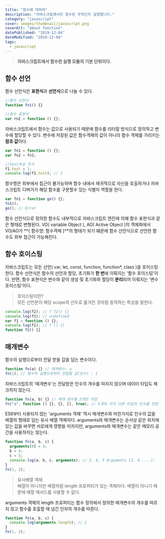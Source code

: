 ```yaml
---
title: "함수에 대하여"
description: "자바스크립에서의 함수란 무엇인지 설명합니다."
category: "javascript"
cover: images/thumbnail/javascript.png
coverAlt: "about function"
datePublished: "2019-12-04"
dateModified: "2019-12-04"
tags:
  - javascript
---
```


> **자바스크립트에서 함수란 실행 모듈의 기본 단위이다.**

## 함수 선언

함수 선언식은 **표현식**과 **선언식**으로 나눌 수 있다.

```js
//함수 선언식
function fn1() {}

//함수 표현식
var rn2 = function () {};
```

자바스크립트에서 함수는 값으로 사용되기 때문에 함수를 리터럴 방식으로 정의하고 변수에 할당할 수 있다.
변수에 저장된 값은 함수객체의 값이 아니라 함수 객체를 가리키는 **참조 값**이다.

```js
var fn1 = function () {};
var fn2 = fn1;

//test속성 추가
f1.test = 1;
console.log(f1.test); // 1
```

함수명은 외부에서 접근이 불가능하며 함수 내에서 재귀적으로 자신을 호출하거나 자바스크립트 디버거가 해당 함수를 구분할수 있는 식별자 역할을 한다.

```js
var fn1 = function go() {};
fn1();
go(); // Error
```

함수 선언식으로 정의한 함수도 내부적으로 자바스크립트 엔진에 의해 함수 표현식과 같은 형태로 변형된다. VO( variable Object ), AO( Active Object )의 객체화에서 VO/AO가 **{ 함수명: 함수객체 }**의 형태가 되기 떄문에 함수 선언식으로 선언한 함수도 외부 접근이 가능해진다.

## 함수 호이스팅

자바스크립트는 모든 선언( var, let, const, function, function\*, class )을 호이스팅 한다.
함수 선언식은 함수의 선언과 할당, 초기화가 **한 번**에 이뤄지는 '함수 호이스팅'이다. 반면, 함수 표현식은 변수와 같이 생성 및 초기화와 할당이 **분리**되어 이뤄지는 '변수 호이스팅'이다.

> 호이스팅이란?  
> 모든 선언문이 해당 scope의 선두로 옮겨진 것처럼 동작하는 특성을 말한다.

```js
console.log(f2); // f f2() {}
console.log(f1); // undefined
var f1 = function () {};
console.log(f1); // f () {}
function f2() {}
```

## 매개변수

함수의 실행으로부터 전달 받을 값을 담는 변수이다.

```js
function fn(a) {} // 매개변수: a
fn(1); // 함수의 실행으로부터 전달할 값(인수) : 1
```

자바스크립트의 '매개변수'는 전달받은 인수의 개수를 따지지 않으며 데이터 타입도 체크하지 않는다.

```js
function fn(a, b) {} // 매개 변수를 2개만 지정
fn("a", function () {}, {}, [], true); // 5개의 각각 다른 타입의 인수를 전달 해도 에러가 나지 않는다.
```

ES6부터 사용되지 않는 'arguments 객체' 역시 매개변수와 마찬가지로 인수의 값을 배열의 형태로 담는 유사 배열 객체이다. arguments와 매개변수는 순서상 같은 위치에 있는 값을 바꾸면 서로에게 영향을 미치지만, arguments와 매개변수는 같은 메모리 공간을 사용하지는 않는다.

```js
function fn(a, b, c) {
  arguments[0] = 3;
  b = 4;
  c = 5;
  console.log(a, b, c, arguments); // 3, 4, 5 Arguments [3, 4 ....];
}
fn(1, 2);
```

> 유사배열 객체  
> 배열이 아니지만 배열처럼 length 프로퍼티가 있는 객체이다. 배열이 아니기 때문에 배열 메서드를 사용할 수 없다.

arguments 객체의 length 프로퍼티는 함수 정의에서 정의한 매개변수의 개수를 따르지 않고 함수를 호출할 때 넘긴 인자의 개수를 따른다.

```js
function fn(a, b, c) {
  console.log(arguments.length); // 2
}
fn(1, 2);
```
